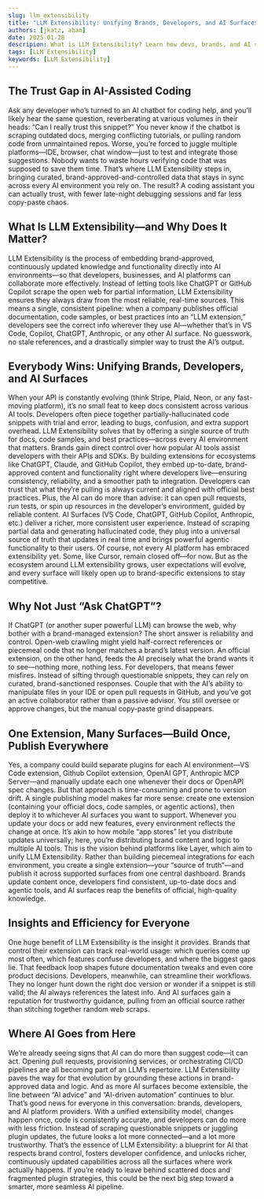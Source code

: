 ```yaml
---
slug: llm_extensibility
title: "LLM Extensibility: Unifying Brands, Developers, and AI Surfaces"
authors: [jkatz, aham]
date: 2025-01-28
descripion: What is LLM Extensibility? Learn how devs, brands, and AI surfaces unify their workflows for real-time, reliable AI—without fragmented code or docs.
tags: [LLM Extensibility]
keywords: [LLM Extensibility]
---
```


<head>
  <title>Layer AI Blog | What Is LLM Extensibility?</title>
</head>

## The Trust Gap in AI-Assisted Coding

Ask any developer who’s turned to an AI chatbot for coding help, and you’ll likely hear the same question, reverberating at various volumes in their heads: “Can I really trust this snippet?”
You never know if the chatbot is scraping outdated docs, merging conflicting tutorials, or pulling random code from unmaintained repos. Worse, you’re forced to juggle multiple platforms—IDE, browser, chat window—just to test and integrate those suggestions.
Nobody wants to waste hours verifying code that was supposed to save them time. That’s where LLM Extensibility steps in, bringing curated, brand-approved-and-controlled data that stays in sync across every AI environment you rely on. The result? A coding assistant you can actually trust, with fewer late-night debugging sessions and far less copy-paste chaos.

## What Is LLM Extensibility—and Why Does It Matter?

LLM Extensibility is the process of embedding brand-approved, continuously updated knowledge and functionality directly into AI environments—so that developers, businesses, and AI platforms can collaborate more effectively. Instead of letting tools like ChatGPT or GitHub Copilot scrape the open web for partial information, LLM Extensibility ensures they always draw from the most reliable, real-time sources.
This means a single, consistent pipeline: when a company publishes official documentation, code samples, or best practices into an “LLM extension,” developers see the correct info wherever they use AI—whether that’s in VS Code, Copilot, ChatGPT, Anthropic, or any other AI surface. No guesswork, no stale references, and a drastically simpler way to trust the AI’s output.

## Everybody Wins: Unifying Brands, Developers, and AI Surfaces

When your API is constantly evolving (think Stripe, Plaid, Neon, or any fast-moving platform), it’s no small feat to keep docs consistent across various AI tools. Developers often piece together partially-hallucinated code snippets with trial and error, leading to bugs, confusion, and extra support overhead. LLM Extensibility solves that by offering a single source of truth for docs, code samples, and best practices—across every AI environment that matters.
Brands gain direct control over how popular AI tools assist developers with their APIs and SDKs. By building extensions for ecosystems like ChatGPT, Claude, and GitHub Copilot, they embed up-to-date, brand-approved content and functionality right where developers live—ensuring consistency, reliability, and a smoother path to integration.
Developers can trust that what they’re pulling is always current and aligned with official best practices. Plus, the AI can do more than advise: it can open pull requests, run tests, or spin up resources in the developer’s environment, guided by reliable content.
AI Surfaces (VS Code, ChatGPT, GitHub Copilot, Anthropic, etc.) deliver a richer, more consistent user experience. Instead of scraping partial data and generating hallucinated code, they plug into a universal source of truth that updates in real time and brings powerful agentic functionality to their users.
Of course, not every AI platform has embraced extensibility yet. Some, like Cursor, remain closed off—for now. But as the ecosystem around LLM extensibility grows, user expectations will evolve, and every surface will likely open up to brand-specific extensions to stay competitive.

## Why Not Just “Ask ChatGPT”?

If ChatGPT (or another super powerful LLM) can browse the web, why bother with a brand-managed extension? The short answer is reliability and control.
Open-web crawling might yield half-correct references or piecemeal code that no longer matches a brand’s latest version. An official extension, on the other hand, feeds the AI precisely what the brand wants it to see—nothing more, nothing less.
For developers, that means fewer misfires. Instead of sifting through questionable snippets, they can rely on curated, brand-sanctioned responses. Couple that with the AI’s ability to manipulate files in your IDE or open pull requests in GitHub, and you’ve got an active collaborator rather than a passive advisor. You still oversee or approve changes, but the manual copy-paste grind disappears.

## One Extension, Many Surfaces—Build Once, Publish Everywhere

Yes, a company could build separate plugins for each AI environment—VS Code extension, Github Copilot extension, OpenAI GPT, Anthropic MCP Server—and manually update each one whenever their docs or OpenAPI spec changes. But that approach is time-consuming and prone to version drift.
A single publishing model makes far more sense: create one extension (containing your official docs, code samples, or agentic actions), then deploy it to whichever AI surfaces you want to support. Whenever you update your docs or add new features, every environment reflects the change at once. It’s akin to how mobile “app stores” let you distribute updates universally; here, you’re distributing brand content and logic to multiple AI tools.
This is the vision behind platforms like Layer, which aim to unify LLM Extensibility. Rather than building piecemeal integrations for each environment, you create a single extension—your “source of truth”—and publish it across supported surfaces from one central dashboard. Brands update content once, developers find consistent, up-to-date docs and agentic tools, and AI surfaces reap the benefits of official, high-quality knowledge.

## Insights and Efficiency for Everyone

One huge benefit of LLM Extensibility is the insight it provides. Brands that control their extension can track real-world usage: which queries come up most often, which features confuse developers, and where the biggest gaps lie. That feedback loop shapes future documentation tweaks and even core product decisions.
Developers, meanwhile, can streamline their workflows. They no longer hunt down the right doc version or wonder if a snippet is still valid; the AI always references the latest info. And AI surfaces gain a reputation for trustworthy guidance, pulling from an official source rather than stitching together random web scraps.

## Where AI Goes from Here

We’re already seeing signs that AI can do more than suggest code—it can act. Opening pull requests, provisioning services, or orchestrating CI/CD pipelines are all becoming part of an LLM’s repertoire. LLM Extensibility paves the way for that evolution by grounding these actions in brand-approved data and logic. And as more AI surfaces become extensible, the line between “AI advice” and “AI-driven automation” continues to blur.
That’s good news for everyone in this conversation: brands, developers, and AI platform providers. With a unified extensibility model, changes happen once, code is consistently accurate, and developers can do more with less friction. Instead of scraping questionable snippets or juggling plugin updates, the future looks a lot more connected—and a lot more trustworthy.
That’s the essence of LLM Extensibility: a blueprint for AI that respects brand control, fosters developer confidence, and unlocks richer, continuously updated capabilities across all the surfaces where work actually happens. If you’re ready to leave behind scattered docs and fragmented plugin strategies, this could be the next big step toward a smarter, more seamless AI pipeline.
